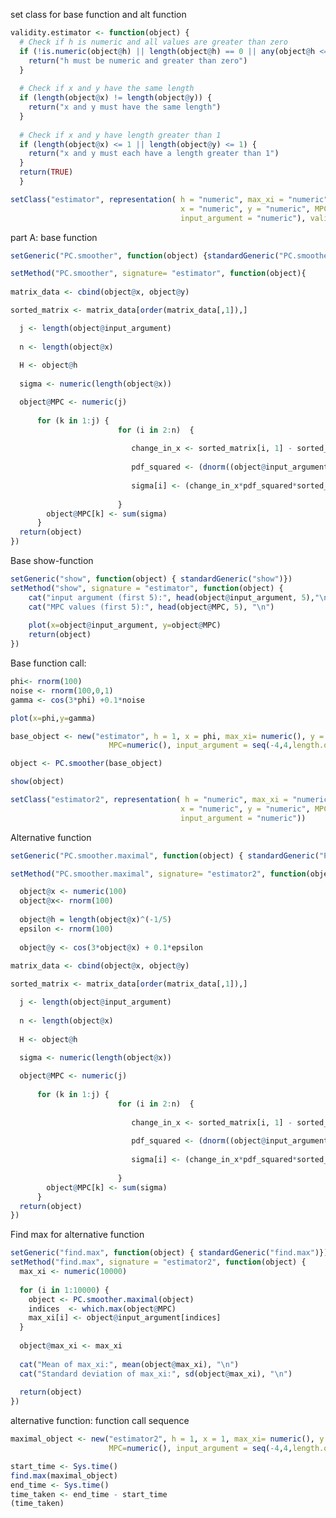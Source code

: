 
set class for base function and alt function
```{r}
validity.estimator <- function(object) {
  # Check if h is numeric and all values are greater than zero
  if (!is.numeric(object@h) || length(object@h) == 0 || any(object@h <= 0)) {
    return("h must be numeric and greater than zero") 
  }
  
  # Check if x and y have the same length
  if (length(object@x) != length(object@y)) {
    return("x and y must have the same length")
  }
 
  # Check if x and y have length greater than 1
  if (length(object@x) <= 1 || length(object@y) <= 1) {
    return("x and y must each have a length greater than 1")
  }
  return(TRUE) 
  }

setClass("estimator", representation( h = "numeric", max_xi = "numeric", 
                                      x = "numeric", y = "numeric", MPC = "numeric",
                                      input_argument = "numeric"), validity = validity.estimator)

```

part A: base function
```{r}
setGeneric("PC.smoother", function(object) {standardGeneric("PC.smoother")})

setMethod("PC.smoother", signature= "estimator", function(object){
  
matrix_data <- cbind(object@x, object@y)

sorted_matrix <- matrix_data[order(matrix_data[,1]),]

  j <- length(object@input_argument)
 
  n <- length(object@x)
  
  H <- object@h
  
  sigma <- numeric(length(object@x))

  object@MPC <- numeric(j)
  
      for (k in 1:j) {
                        for (i in 2:n)  { 
                          
                           change_in_x <- sorted_matrix[i, 1] - sorted_matrix[i - 1, 1]
                          
                           pdf_squared <- (dnorm((object@input_argument[k] - sorted_matrix[i, 1]) / H,0,1))^2
                          
                           sigma[i] <- (change_in_x*pdf_squared*sorted_matrix[i,2])/H
                        
                        }
        object@MPC[k] <- sum(sigma)
      }
  return(object)
})
```

Base show-function
```{r}
setGeneric("show", function(object) { standardGeneric("show")})
setMethod("show", signature = "estimator", function(object) {
    cat("input argument (first 5):", head(object@input_argument, 5),"\n")
    cat("MPC values (first 5):", head(object@MPC, 5), "\n")
   
    plot(x=object@input_argument, y=object@MPC)
    return(object)
})
```

Base function call:
```{r}

phi<- rnorm(100)
noise <- rnorm(100,0,1)
gamma <- cos(3*phi) +0.1*noise

plot(x=phi,y=gamma)

base_object <- new("estimator", h = 1, x = phi, max_xi= numeric(), y = gamma, 
                      MPC=numeric(), input_argument = seq(-4,4,length.out=500))

object <- PC.smoother(base_object)

show(object)
```


```{r}
setClass("estimator2", representation( h = "numeric", max_xi = "numeric", 
                                      x = "numeric", y = "numeric", MPC = "numeric",
                                      input_argument = "numeric"))
```

Alternative function
```{r}
setGeneric("PC.smoother.maximal", function(object) { standardGeneric("PC.smoother.maximal")})

setMethod("PC.smoother.maximal", signature= "estimator2", function(object){

  object@x <- numeric(100)
  object@x<- rnorm(100)
  
  object@h = length(object@x)^(-1/5)
  epsilon <- rnorm(100)
  
  object@y <- cos(3*object@x) + 0.1*epsilon
  
matrix_data <- cbind(object@x, object@y)

sorted_matrix <- matrix_data[order(matrix_data[,1]),]

  j <- length(object@input_argument)
 
  n <- length(object@x)
  
  H <- object@h
  
  sigma <- numeric(length(object@x))

  object@MPC <- numeric(j)
  
      for (k in 1:j) {
                        for (i in 2:n)  { 
                          
                           change_in_x <- sorted_matrix[i, 1] - sorted_matrix[i - 1, 1]
                          
                           pdf_squared <- (dnorm((object@input_argument[k] - sorted_matrix[i, 1]) / H,0,1))^2
                          
                           sigma[i] <- (change_in_x*pdf_squared*sorted_matrix[i,2])/H
                        
                        }
        object@MPC[k] <- sum(sigma)
      }
  return(object)
})
```

Find max for alternative function
```{r}
setGeneric("find.max", function(object) { standardGeneric("find.max")})
setMethod("find.max", signature = "estimator2", function(object) {
  max_xi <- numeric(10000)
  
  for (i in 1:10000) {
    object <- PC.smoother.maximal(object)
    indices  <- which.max(object@MPC)
    max_xi[i] <- object@input_argument[indices]  
  }
  
  object@max_xi <- max_xi  
  
  cat("Mean of max_xi:", mean(object@max_xi), "\n")
  cat("Standard deviation of max_xi:", sd(object@max_xi), "\n")
  
  return(object)  
})

```

alternative function: function call sequence
```{r}
maximal_object <- new("estimator2", h = 1, x = 1, max_xi= numeric(), y = 1, 
                      MPC=numeric(), input_argument = seq(-4,4,length.out=500))

start_time <- Sys.time()
find.max(maximal_object)
end_time <- Sys.time()
time_taken <- end_time - start_time
(time_taken)
```
